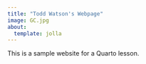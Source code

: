 ```yaml
---
title: "Todd Watson's Webpage"
image: GC.jpg
about:
  template: jolla
---
```


This is a sample website for a Quarto lesson.
